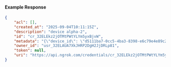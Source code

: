 #### Example Response

```json
{
	"acl": [],
	"created_at": "2025-09-04T10:11:15Z",
	"description": "device alpha-2",
	"id": "cr_32ELEkz2jOTMtPWtYLYm5yxBjvW",
	"metadata": "{\"device_id\": \"d5111ba7-0cc5-4ba3-8398-e6c79e4e89c2\"}",
	"owner_id": "usr_32ELAUA7XkJHRP2DgH2JjDRLp81",
	"token": null,
	"uri": "https://api.ngrok.com/credentials/cr_32ELEkz2jOTMtPWtYLYm5yxBjvW"
}
```
